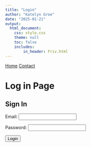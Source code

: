 ```yaml
---
title: "Login"
author: "Katelyn Groe"
date: "2025-01-21"
output:
  html_document:
    css: style.css
    theme: null
    toc: false
    includes: 
        in_header: Friv.html
---
```


<nav>
  <a href="index.html">Home</a>
  <a href="contact.html">Contact</a>
</nav>

# Log in Page

<h2>Sign In</h2>

<label for="email">Email:</label>
<input type="email" id="email" required><br>

<label for="password">Password:</label>
<input type="password" id="password" required><br>

<button onclick="checkLogin()">Login</button>

<script>
// Simple email and password storage
const users = {
  "kgroe@iastate.edu": {
    password: "kgroe", 
    page: "Modules.html"
  },
  "rhuffman@iastate.edu": {
    password: "rhuffman", 
    page: "rhuffman.html"
  }
};

// Function to check login
function checkLogin() {
  var email = document.getElementById("email").value.trim().toLowerCase();
  var password = document.getElementById("password").value.trim();

  if (users[email] && users[email].password === password) {
    sessionStorage.setItem("access", email); // Store email in session
    window.location.href = users[email].page; // Redirect user
  } else {
    alert("Incorrect email or password.");
  }
}

// Function to check session expiration and redirect if needed
window.onload = function() {
  var email = sessionStorage.getItem("access");
  var currentPage = window.location.pathname.split("/").pop().toLowerCase();

  // Prevent redirect loop by checking if already on login page
  if (!email && currentPage !== "Login.html") {
    window.location.href = "Login.html";
  }
};
</script>
